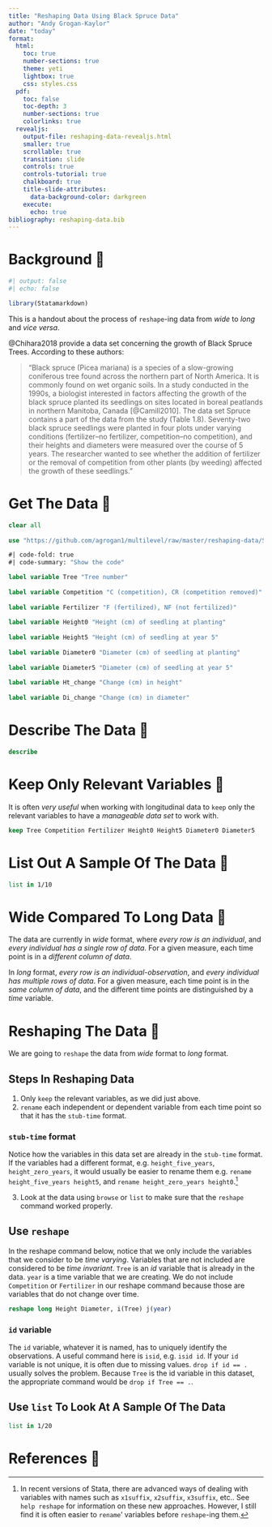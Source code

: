 ```yaml
---
title: "Reshaping Data Using Black Spruce Data"
author: "Andy Grogan-Kaylor"
date: "today"
format:
  html:
    toc: true
    number-sections: true
    theme: yeti
    lightbox: true
    css: styles.css
  pdf:
    toc: false
    toc-depth: 3
    number-sections: true
    colorlinks: true
  revealjs: 
    output-file: reshaping-data-revealjs.html
    smaller: true
    scrollable: true
    transition: slide
    controls: true 
    controls-tutorial: true
    chalkboard: true
    title-slide-attributes:
      data-background-color: darkgreen
    execute:
      echo: true
bibliography: reshaping-data.bib
---
```


# Background 🌲

```r
#| output: false
#| echo: false

library(Statamarkdown)

```


This is a handout about the process of `reshape`-ing data from *wide* to *long* and *vice versa*.

@Chihara2018 provide a data set concerning the growth of Black Spruce Trees. According to these authors: 

> "Black spruce (Picea mariana) is a species of a slow-growing coniferous tree found across the northern part of North America. It is commonly found on wet organic soils. In a study conducted in the 1990s, a biologist interested in factors affecting the growth of the black spruce planted its seedlings on sites located in boreal peatlands in northern Manitoba, Canada [@Camill2010]. The data set Spruce contains a part of the data from the study (Table 1.8). Seventy-two black spruce seedlings were planted in four plots under varying conditions (fertilizer–no fertilizer, competition–no competition), and their heights and diameters were measured over the course of 5 years. The researcher wanted to see whether the addition of fertilizer or the removal of competition from other plants (by weeding) affected the growth of these seedlings."

# Get The Data 🌲

```stata

clear all
	
use "https://github.com/agrogan1/multilevel/raw/master/reshaping-data/Spruce.dta", clear

```

```stata
#| code-fold: true
#| code-summary: "Show the code"

label variable Tree "Tree number"
    
label variable Competition "C (competition), CR (competition removed)"
    
label variable Fertilizer "F (fertilized), NF (not fertilized)"
    
label variable Height0 "Height (cm) of seedling at planting"
    
label variable Height5 "Height (cm) of seedling at year 5"
    
label variable Diameter0 "Diameter (cm) of seedling at planting"
        
label variable Diameter5 "Diameter (cm) of seedling at year 5"
    
label variable Ht_change "Change (cm) in height"
    
label variable Di_change "Change (cm) in diameter"	

```

# Describe The Data 🌲
	
```stata

describe	

```

# Keep Only Relevant Variables 🌲

It is often *very useful* when working with longitudinal data to `keep` only the relevant variables to have a *manageable data set* to work with.

```stata

keep Tree Competition Fertilizer Height0 Height5 Diameter0 Diameter5

```

# List Out A Sample Of The Data 🌲

```stata

list in 1/10 

```

# Wide Compared To Long Data 🌲

The data are currently in *wide* format, where *every row is an individual*, and *every individual has a single row of data*. For a given measure, each time point is in a *different column of data*.

In *long* format, *every row is an individual-observation*, and *every individual has multiple rows of data*. For a given measure, each time point is in the *same column of data*, and the different time points are distinguished by a *time* variable.

# Reshaping The Data 🌲

We are going to `reshape` the data from *wide* format to *long* format.

## Steps In Reshaping Data

1. Only `keep` the relevant variables, as we did just above.
2. `rename` each independent or dependent variable from each time point so that it has the `stub-time` format.

::: {.callout-tip}
### `stub-time` format

Notice how the variables in this data set are already in the `stub-time` format. If the variables had a different format, e.g. `height_five_years`, `height_zero_years`, it would usually be easier to rename them e.g. `rename height_five_years height5`, and `rename height_zero_years height0`.[^advanced]
:::

[^advanced]: In recent versions of Stata, there are advanced ways of dealing with variables with names such as `x1suffix`, `x2suffix`, `x3suffix`, etc.. See `help reshape` for information on these new approaches. However, I still find it is often easier to `rename`' variables before `reshape`-ing them.

3. Look at the data using `browse` or `list` to make sure that the `reshape` command worked properly.

## Use `reshape`

In the reshape command below, notice that we only include the variables that we consider to be *time varying*. Variables that are not included are considered to be *time invariant*. `Tree` is an *id* variable that is already in the data. `year` is a time variable that we are creating. We do not include `Competition` or `Fertilizer` in our reshape command because those are variables that do not change over time.

```stata

reshape long Height Diameter, i(Tree) j(year)

```

::: {.callout-tip}
### `id` variable

The `id` variable, whatever it is named, has to uniquely identify the observations. A useful command here is `isid`, e.g. `isid id`. If your `id` variable is not unique, it is often due to missing values. `drop if id == .` usually solves the problem. Because `Tree` is the id variable in this dataset, the appropriate command would be `drop if Tree == .`.
:::

## Use `list` To Look At A Sample Of The Data

```stata

list in 1/20

```

# References 🌲 




